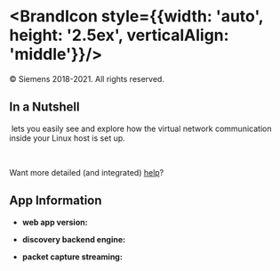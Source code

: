 # <BrandIcon style={{width: 'auto', height: '2.5ex', verticalAlign: 'middle'}}/> <Brand/>

© Siemens 2018-2021. All rights reserved.

## In a Nutshell

&#x200b;<Brand/> lets you easily see and explore how the virtual network communication
inside your Linux host is set up.

<br />

Want more detailed (and integrated) <a href="/help/gw">help</a>?

## App Information

- **web app version:** <span children={process.env.REACT_APP_GIT_VERSION}/>

- **discovery backend engine:** <DiscoveryMetadata />

- **packet capture streaming:** <CaptureMode />
